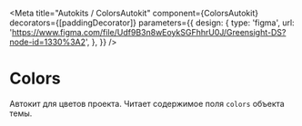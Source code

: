 
<Meta
    title="Autokits / ColorsAutokit"
    component={ColorsAutokit}
    decorators={[paddingDecorator]}
    parameters={{
        design: {
            type: 'figma',
            url: 'https://www.figma.com/file/Udf9B3n8wEoykSGFhhrU0J/Greensight-DS?node-id=1330%3A2',
        },
    }}
/>

# Colors

<Preview>
    <Story name="basic">
        <ColorsAutokit />
    </Story>
</Preview>

Автокит для цветов проекта. Читает содержимое поля `colors` объекта темы.
